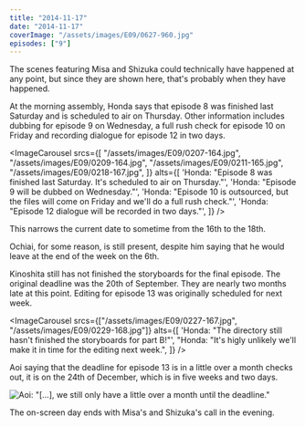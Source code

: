 ```yaml
---
title: "2014-11-17"
date: "2014-11-17"
coverImage: "/assets/images/E09/0627-960.jpg"
episodes: ["9"]
---
```


The scenes featuring Misa and Shizuka could technically have happened at any point, but since they are shown here, that's probably when they have happened.

At the morning assembly, Honda says that episode 8 was finished last Saturday and is scheduled to air on Thursday. Other information includes dubbing for episode 9 on Wednesday, a full rush check for episode 10 on Friday and recording dialogue for episode 12 in two days.

<ImageCarousel
  srcs={[
    "/assets/images/E09/0207-164.jpg",
    "/assets/images/E09/0209-164.jpg",
    "/assets/images/E09/0211-165.jpg",
    "/assets/images/E09/0218-167.jpg",
  ]}
  alts={[
    'Honda: "Episode 8 was finished last Saturday. It\'s scheduled to air on Thursday."',
    'Honda: "Episode 9 will be dubbed on Wednesday."',
    'Honda: "Episode 10 is outsourced, but the files will come on Friday and we\'ll do a full rush check."',
    'Honda: "Episode 12 dialogue will be recorded in two days."',
  ]}
/>

This narrows the current date to sometime from the 16th to the 18th.

<Alert>
  <CircleAlert />
  <AlertDescription>
    Ochiai, for some reason, is still present, despite him saying that he would
    leave at the end of the week on the 6th.
  </AlertDescription>
</Alert>

Kinoshita still has not finished the storyboards for the final episode. The original deadline was the 20th of September. They are nearly two months late at this point. Editing for episode 13 was originally scheduled for next week.

<ImageCarousel
  srcs={["/assets/images/E09/0227-167.jpg", "/assets/images/E09/0229-168.jpg"]}
  alts={[
    'Honda: "The directory still hasn\'t finished the storyboards for part B!"',
    "Honda: \"It's higly unlikely we'll make it in time for the editing next week.",
  ]}
/>

Aoi saying that the deadline for episode 13 is in a little over a month checks out, it is on the 24th of December, which is in five weeks and two days.

![Aoi: "[...], we still only have a little over a month until the deadline."](/assets/images/E09/0307-169.jpg)

The on-screen day ends with Misa's and Shizuka's call in the evening.
